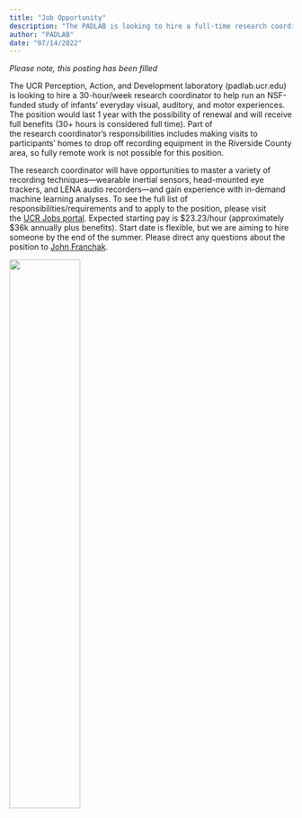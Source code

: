 ```yaml
---
title: "Job Opportunity"
description: "The PADLAB is looking to hire a full-time research coordinator in Summer 2022 to work on NSF-funded projects of infants' daily experiences"
author: "PADLAB"
date: "07/14/2022"
---
```


*Please note, this posting has been filled*

The UCR Perception, Action, and Development laboratory (padlab.ucr.edu) is looking to hire a 30-hour/week research coordinator to help run an NSF-funded study of infants' everyday visual, auditory, and motor experiences. The position would last 1 year with the possibility of renewal and will receive full benefits (30+ hours is considered full time). Part of the research coordinator's responsibilities includes making visits to participants' homes to drop off recording equipment in the Riverside County area, so fully remote work is not possible for this position. 

The research coordinator will have opportunities to master a variety of recording techniques---wearable inertial sensors, head-mounted eye trackers, and LENA audio recorders---and gain experience with in-demand machine learning analyses. To see the full list of responsibilities/requirements and to apply to the position, please visit the [UCR Jobs portal](https://irecruitportal.ucr.edu/irecruit/!Controller?action=jobs_webui.show_page&page=jobs_detail&requisition_id=26226796&profile_id=&module=jobs). Expected starting pay is $23.23/hour (approximately $36k annually plus benefits). Start date is flexible, but we are aiming to hire someone by the end of the summer. Please direct any questions about the position to [John Franchak](mailto:franchak@ucr.edu).

![](/images/lab_photo.jpg){width="50%" fig-align="center"}

